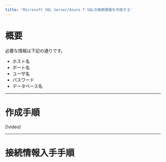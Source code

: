 ```yaml
---
title: 'Microsoft SQL Server/Azure T-SQLの接続情報を作成する'
---
```


# 概要

必要な情報は下記の通りです。

- ホスト名
- ポート名
- ユーザ名
- パスワード
- データベース名

---

# 作成手順

[!video]

---

# 接続情報入手手順
